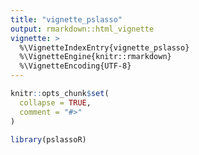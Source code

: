 ```yaml
---
title: "vignette_pslasso"
output: rmarkdown::html_vignette
vignette: >
  %\VignetteIndexEntry{vignette_pslasso}
  %\VignetteEngine{knitr::rmarkdown}
  %\VignetteEncoding{UTF-8}
---
```


```r
knitr::opts_chunk$set(
  collapse = TRUE,
  comment = "#>"
)
```

```r
library(pslassoR)
```
